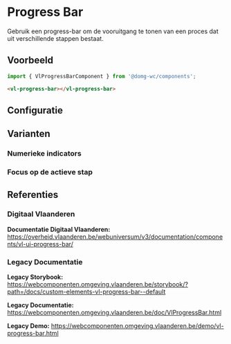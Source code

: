 
# Progress Bar

Gebruik een progress-bar om de vooruitgang te tonen van een proces dat uit verschillende stappen bestaat.

## Voorbeeld

```js
import { VlProgressBarComponent } from '@domg-wc/components';
```

```html
<vl-progress-bar></vl-progress-bar>
```

<DocsStory id="components-progress-bar--progress-bar-default" />

## Configuratie

<ArgsTable story={PRIMARY_STORY} />

## Varianten

### Numerieke indicators

<DocsStory id="components-progress-bar--progress-bar-numeric" />

### Focus op de actieve stap

<DocsStory id="components-progress-bar--progress-bar-focused" />

## Referenties

### Digitaal Vlaanderen

**Documentatie Digitaal Vlaanderen:** https://overheid.vlaanderen.be/webuniversum/v3/documentation/components/vl-ui-progress-bar/

### Legacy Documentatie

**Legacy Storybook:** https://webcomponenten.omgeving.vlaanderen.be/storybook/?path=/docs/custom-elements-vl-progress-bar--default

**Legacy Documentatie:** https://webcomponenten.omgeving.vlaanderen.be/doc/VlProgressBar.html

**Legacy Demo:** https://webcomponenten.omgeving.vlaanderen.be/demo/vl-progress-bar.html

